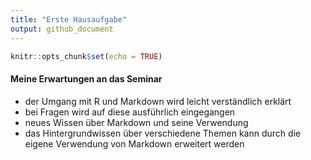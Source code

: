```yaml
---
title: "Erste Hausaufgabe"
output: github_document
---
```


```r
knitr::opts_chunk$set(echo = TRUE)
```

#### Meine Erwartungen an das Seminar

  - der Umgang mit R und Markdown wird leicht verständlich erklärt
  - bei Fragen wird auf diese ausführlich eingegangen
  - neues Wissen über Markdown und seine Verwendung
  - das Hintergrundwissen über verschiedene Themen kann durch die eigene Verwendung von Markdown erweitert werden